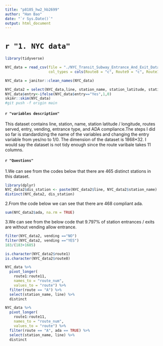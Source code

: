```yaml
---
title: "p8105_hw2_hb2699"
author: "Han Bao"
date: "`r Sys.Date()`"
output: html_document
---
```

# `r "1. NYC data"`
```r
library(tidyverse)
```
```r
NYC_data = read_csv(file = "./NYC_Transit_Subway_Entrance_And_Exit_Data.csv",
                    col_types = cols(Route8 = "c", Route9 = "c", Route10 = "c", Route11 = "c"))

NYC_data = janitor::clean_names(NYC_data)
```


```r
NYC_data2 = select(NYC_data,line, station_name, station_latitude, station_longitude,entry, vending, entrance_type,ada, route1:route11)
NYC_data$entry<-ifelse(NYC_data$entry=="Yes",1,0)
skimr::skim(NYC_data)
#git push -f origin main
```



#### `r "variables description"`
This dataset contains line, station, name, station latitude / longitude, routes served, entry, vending, entrance type, and ADA compliance.The steps I did so far is standardizing the name of the variables and changing the entry variable from yes/no to 1/0. The dimension of the dataset is 1868*32. I would say the dataset is not tidy enough since the route varibale takes 11 columns.

#### `r "Questions"`
1.We can see from the codes below that there are 465 distinct stations in this dataset.

```r
library(dplyr)
NYC_data2$dis_station <- paste(NYC_data2$line, NYC_data2$station_name)
distinct(NYC_data2, dis_station)
```
2.From the code below we can see that there are 468 compliant ada.
```r
sum(NYC_data2$ada, na.rm = TRUE)
```
3.We can see from the below code that 9.797% of station entrances / exits are without vending allow entrance.
```r
filter(NYC_data2, vending =="NO")
filter(NYC_data2, vending =="YES")
183/(183+1685)
```
```r
is.character(NYC_data2$route1)
is.character(NYC_data2$route8)
```

```r
NYC_data %>% 
  pivot_longer(
    route1:route11,
    names_to = "route_num",
    values_to = "route") %>% 
  filter(route == "A") %>% 
  select(station_name, line) %>% 
  distinct

NYC_data %>% 
  pivot_longer(
    route1:route11,
    names_to = "route_num",
    values_to = "route") %>% 
  filter(route == "A", ada == TRUE) %>% 
  select(station_name, line) %>% 
  distinct
```
```r

```



